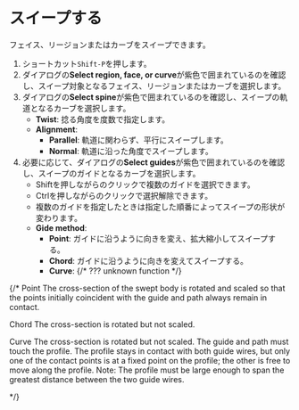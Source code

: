 

# スイープする

フェイス、リージョンまたはカーブをスイープできます。

<Reference shortcut="Shift-P" command="Sweep" button="" />

1. ショートカット`Shift-P`を押します。
2. ダイアログの**Select region, face, or curve**が紫色で囲まれているのを確認し、スイープ対象となるフェイス、リージョンまたはカーブを選択します。
3. ダイアログの**Select spine**が紫色で囲まれているのを確認し、スイープの軌道となるカーブを選択します。
    - **Twist**: 捻る角度を度数で指定します。
    - **Alignment**: 
        - **Parallel**: 軌道に関わらず、平行にスイープします。
        - **Normal**: 軌道に沿った角度でスイープします。
4. 必要に応じて、ダイアログの**Select guides**が紫色で囲まれているのを確認し、スイープのガイドとなるカーブを選択します。
    - Shiftを押しながらのクリックで複数のガイドを選択できます。
    - Ctrlを押しながらのクリックで選択解除できます。
    - 複数のガイドを指定したときは指定した順番によってスイープの形状が変わります。
    - **Gide method**:
        - **Point**: ガイドに沿うように向きを変え、拡大縮小してスイープする。
        - **Chord**: ガイドに沿うように向きを変えてスイープする。
        - **Curve**:  {/* ??? unknown function */}



{/*
Point
The cross-section of the swept body is rotated and scaled so that the points initially coincident with the guide and path always remain in contact.

Chord
The cross-section is rotated but not scaled.

Curve
The cross-section is rotated but not scaled. The guide and path must touch the profile. The profile stays in contact with both guide wires, but only one of the contact points is at a fixed
point on the profile; the other is free to move along the profile.
Note: The profile must be large enough to span the greatest distance between the two guide wires.

*/}

